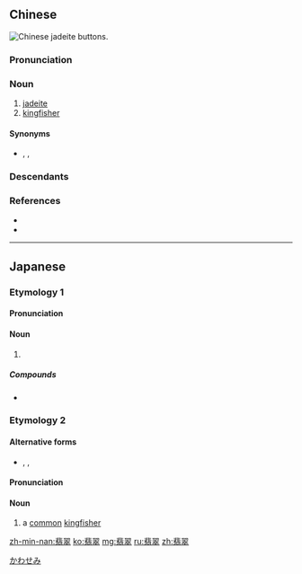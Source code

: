 ==Chinese==
[[File:Chinese jadeite buttons.jpg|thumb|Chinese jadeite buttons.]]
{{zh-forms}}

===Pronunciation===
{{zh-pron
|m=fěicuì
|c=fei2 ceoi3
|h=pfs=fí-chhui/fi-chhui
|md=hói-chói
|mn=húi-chhùi
|w=2fi tshoe
|mc=y
|oc=y
|cat=n
}}

===Noun===
{{zh-noun}}

# [[jadeite]]
# [[kingfisher]]

====Synonyms====
* {{sense|kingfisher}} {{zh-l|翠鳥/翠鸟|cuìniǎo}}, {{zh-l|翡}}, {{zh-l|魚狗/鱼狗}}

===Descendants===
{{CJKV|翡翠|ひすい|비취|phỉ thúy|v2=phỉ thuý}}

===References===
* {{pedialite|翡翠|lang=zh}}
* {{pedialite|jadeite}}

{{zh-cat|Minerals|Birds}}

----

==Japanese==

===Etymology 1===
{{wikipedia|lang=ja|ヒスイ}}
{{ja-kanjitab|ひ|すい|yomi=o}}
{{rfe|lang=ja}}

====Pronunciation====
{{ja-pron|acc=h|dev=1|y=1|ひすい|y=o}}
{{ja-pron|acc=a|y=1|ひすい|y=o}}

====Noun====
{{ja-noun|ひすい}}

# {{l|en|jade|id=gem}} {{gloss|gem}}

=====Compounds=====
* {{ja-l|翡翠色}}

{{topics|ja|Gems|Rocks|sort=ひすい}}

===Etymology 2===
{{wikipedia|lang=ja|カワセミ}}
{{ja-kanjitab|yomi=irr|sort=かわせみ}}
{{rfe|lang=ja}}

====Alternative forms====
* {{ja-l|翡翆}}, {{ja-l|魚狗}}, {{ja-l|川蟬}}

====Pronunciation====
{{ja-pron|かわせみ|acc=h|y=i}}

====Noun====
{{ja-noun|かわせみ|カワセミ|hhira=かはせみ}}

# a [[common]] [[kingfisher]]

[[Category:ja:Kingfishers|かわせみ]]

[[zh-min-nan:翡翠]]
[[ko:翡翠]]
[[mg:翡翠]]
[[ru:翡翠]]
[[zh:翡翠]]